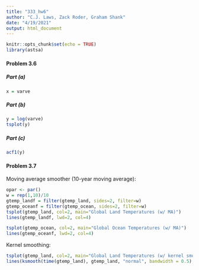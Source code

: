 ```yaml
---
title: "333_hw6"
author: "C.J. Laws, Zack Roder, Graham Shank"
date: "4/19/2021"
output: html_document
---
```


```r
knitr::opts_chunk$set(echo = TRUE)
library(astsa)
```

#### Problem 3.6
##### Part (a)
```r
x = varve
```

##### Part (b)
```r
y = log(varve)
tsplot(y)
```

##### Part (c)
```r
acf1(y)
```

#### Problem 3.7
Moving average smoother (10-year moving average):
```r
opar <- par()
w = rep(1,10)/10
gtemp_landf = filter(gtemp_land, sides=2, filter=w)
gtemp_oceanf = filter(gtemp_ocean, sides=2, filter=w)
tsplot(gtemp_land, col=2, main="Global Land Temperatures (w/ MA)")
lines(gtemp_landf, lwd=2, col=4)

tsplot(gtemp_ocean, col=2, main="Global Ocean Temperatures (w/ MA)")
lines(gtemp_oceanf, lwd=2, col=4)

```

Kernel smoothing:
```r
tsplot(gtemp_land, col=2, main="Global Land Temperatures (w/ kernel smoothing)")
lines(ksmooth(time(gtemp_land), gtemp_land, "normal", bandwidth = 0.5), lwd=2, col=4)
```